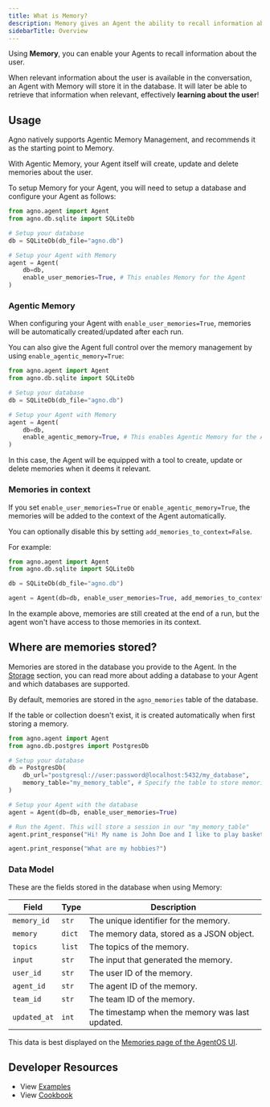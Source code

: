 ```yaml
---
title: What is Memory?
description: Memory gives an Agent the ability to recall information about the user.
sidebarTitle: Overview
---
```


Using **Memory**, you can enable your Agents to recall information about the user.

When relevant information about the user is available in the conversation, an Agent with Memory will store it in the database. It will later be able to retrieve that information when relevant, effectively **learning about the user**!


## Usage

Agno natively supports Agentic Memory Management, and recommends it as the starting point to Memory.

With Agentic Memory, your Agent itself will create, update and delete memories about the user.

To setup Memory for your Agent, you will need to setup a database and configure your Agent as follows:

```python
from agno.agent import Agent
from agno.db.sqlite import SQLiteDb

# Setup your database
db = SQLiteDb(db_file="agno.db")

# Setup your Agent with Memory
agent = Agent(
    db=db,
    enable_user_memories=True, # This enables Memory for the Agent
)
```

### Agentic Memory

When configuring your Agent with `enable_user_memories=True`, memories will be automatically created/updated after each run.

You can also give the Agent full control over the memory management by using `enable_agentic_memory=True`:

```python
from agno.agent import Agent
from agno.db.sqlite import SQLiteDb

# Setup your database
db = SQLiteDb(db_file="agno.db")

# Setup your Agent with Memory
agent = Agent(
    db=db,
    enable_agentic_memory=True, # This enables Agentic Memory for the Agent
)
```

In this case, the Agent will be equipped with a tool to create, update or delete memories when it deems it relevant.

### Memories in context

If you set `enable_user_memories=True` or `enable_agentic_memory=True`, the memories will be added to the context of the Agent automatically.

You can optionally disable this by setting `add_memories_to_context=False`.

For example:

```python
from agno.agent import Agent
from agno.db.sqlite import SQLiteDb

db = SQLiteDb(db_file="agno.db")

agent = Agent(db=db, enable_user_memories=True, add_memories_to_context=False)

```

In the example above, memories are still created at the end of a run, but the agent won't have access to those memories in its context.


## Where are memories stored?

Memories are stored in the database you provide to the Agent. In the [Storage](/docs/documentation/db/introduction) section, you can read more about adding a database to your Agent and which databases are supported.

By default, memories are stored in the `agno_memories` table of the database.

If the table or collection doesn't exist, it is created automatically when first storing a memory.

```python
from agno.agent import Agent
from agno.db.postgres import PostgresDb

# Setup your database
db = PostgresDb(
    db_url="postgresql://user:password@localhost:5432/my_database",
    memory_table="my_memory_table", # Specify the table to store memories
)

# Setup your Agent with the database
agent = Agent(db=db, enable_user_memories=True)

# Run the Agent. This will store a session in our "my_memory_table"
agent.print_response("Hi! My name is John Doe and I like to play basketball on the weekends.")

agent.print_response("What are my hobbies?")
```

### Data Model

These are the fields stored in the database when using Memory:

| Field | Type | Description |
|-------|------|-------------|
| `memory_id` | `str` | The unique identifier for the memory. |
| `memory` | `dict` | The memory data, stored as a JSON object. |
| `topics` | `list` | The topics of the memory. |
| `input` | `str` | The input that generated the memory. |
| `user_id` | `str` | The user ID of the memory. |
| `agent_id` | `str` | The agent ID of the memory. |
| `team_id` | `str` | The team ID of the memory. |
| `updated_at` | `int` | The timestamp when the memory was last updated. |


This data is best displayed on the [Memories page of the AgentOS UI](https://os.agno.com/memory).


## Developer Resources

- View [Examples](/examples/concepts/memory)
- View [Cookbook](https://github.com/agno-agi/agno/blob/main/cookbook/memory/)
